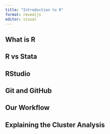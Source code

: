 ```yaml
---
title: "Introduction to R"
format: revealjs
editor: visual
---
```


## What is R

## R vs Stata

## RStudio

## Git and GitHub


## Our Workflow

## Explaining the Cluster Analysis